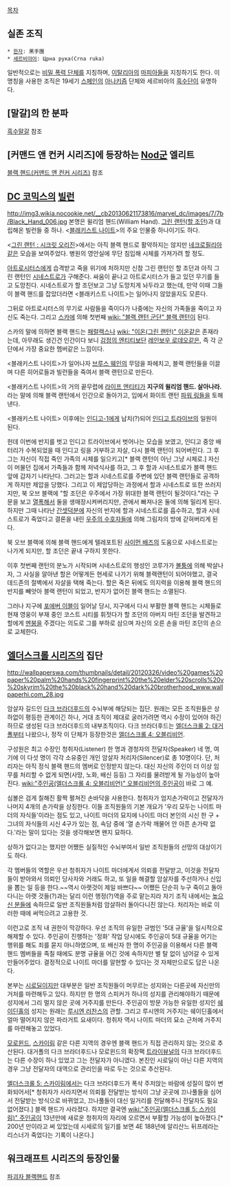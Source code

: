 [[목차]]
== 실존 조직 ==
 * [[한자]]: 黑手團
 * [[세르비아어]]: Црна рука(Crna ruka)

일반적으로는 [[비밀결사|비밀 폭력 단체]]를 지칭하며, [[이탈리아]]의 [[마피아]]들을 지칭하기도 한다. 이 명칭을 사용한 조직은 19세기 [[스페인]]의 [[아나키즘]] 단체와 세르비아의 [[단결 혹은 죽음|흑수단]]이 유명하다.

== [말갈]의 한 분파 ==
[[흑수말갈]] 참조

== [커맨드 앤 컨커 시리즈]에 등장하는 [[Nod]]군 엘리트 ==
[[블랙 핸드(커맨드 앤 컨커 시리즈)]] 참조

== [[DC 코믹스]]의 [[빌런]] ==
http://img3.wikia.nocookie.net/__cb20130621173816/marvel_dc/images/7/7b/Black_Hand_006.jpg
본명은 윌리엄 핸드(William Hand). [[그린 랜턴]]([[할 조던]])과 대립해온 빌런들 중 하나. <[[블래키스트 나이트]]>의 주요 인물중 하나이기도 하다.

<[[그린 랜턴 : 시크릿 오리진]]>에서는 아직 블랙 핸드로 활약하지는 않지만 [[네크로필리아]]같은 모습을 보여주었다. 병원의 영안실에 무단 침입해 시체를 가져가려 할 정도. 

[[아트로시터스]]에게 습격받고 죽을 위기에 처하지만 신참 그린 랜턴인 할 조던과 아직 그린 랜턴인 [[시네스트로]]가 구해준다. 싸움이 끝나고 아트로시터스가 들고 있던 무기를 들고 도망친다. 시네스트로가 할 조던보고 그냥 도망치게 놔두라고 했는데, 만약 이때 그들이 블랙 핸드를 잡았더라면 <블래키스트 나이트>는 일어나지 않았을지도 모른다.

그뒤로 아트로시터스의 무기로 사람들을 죽이다가 나중에는 자신의 가족들을 죽이고 자신도 죽는다. 그리고 [[스카]]에 의해 첫번째 [[wiki: "블랙 랜턴 군단" 블랙 랜턴]]이 된다.

스카의 말에 의하면 블랙 핸드는 [[패럴랙스]]나 [[wiki: "이온(그린 랜턴)" 이온]]같은 존재라는데, 아무래도 생긴건 인간이다 보니 [[감정의 엔티티]]보단 [[레인보우 로데오]]같은, 즉 각 군단에서 가장 중요한 멤버같은 느낌이다.

<블래키스트 나이트>가 일어나자 [[브루스 웨인]]의 무덤을 파헤치고, 블랙 랜턴들을 이끌며 다른 히어로들과 빌런들을 죽여서 블랙 랜턴으로 만든다.

<블래키스트 나이트>의 거의 끝무렵에 [[라이프 엔티티]]가 '''지구의 윌리엄 핸드. 살아나라.'''라는 말에 의해 블랙 랜턴에서 인간으로 돌아가고, 입에서 화이트 랜턴 [[파워 링]]들을 토해낸다.

<블래키스트 나이트> 이후에는 [[인디고-1]]에게 납치(?)되어 [[인디고 트라이브]]의 일원이 된다.

헌데 이번에 반지를 벗고 인디고 트라이브에서 벗어나는 모습을 보였고, 인디고 중앙 배터리가 수복되었을 때 인디고 링을 거부하고 자살, 다시 블랙 랜턴이 되어버린다. 그 후 그는 자신이 직접 죽인 가족의 시체를 일으키고[* 블랙 랜턴이 아닌 그냥 시체로.] 자신이 머물던 집에서 가족들과 함께 저녁식사를 하고, 그 후 할과 시네스트로가 블랙 핸드 앞에 갑자기 나타난다. 그러고는 할과 시네스트로를 주변에 있던 블랙 랜턴들로 공격하게 하지만 제압을 당했다. 그리고 이 제압당하는 과정에서 할과 시네스트로 또한 쓰러지지만, 북 오브 블랙에 "할 조던은 우주에서 가장 위대한 블랙 랜턴이 될것이다."라는 구문을 보고 [[열폭]]해서 둘을 생매장시켜버리지만, 관에서 빠져나온 둘에 의해 밀리게 된다. 하지만 그때 나타난 [[간셋]]덕분에 자신의 반지에 할과 시네스트로를 흡수하고, 할과 시네스트로가 죽었다고 결론을 내린 [[우주의 수호자]]들에 의해 그림자의 방에 갇혀버리게 된다.

북 오브 블랙에 의해 블랙 핸드에게 텔레포트된 [[사이먼 배즈]]의 도움으로 시네스트로는 나가게 되지만, 할 조던은 끝내 구하지 못한다.

이후 첫번째 랜턴의 분노가 시작되며 시네스트로의 행성인 코루가가 [[볼툼]]에 의해 박살나자, 그 사실을 알아낸 할은 어떻게든 현세로 나가기 위해 블랙랜턴이 되어야했고, 결국 데드존의 절벽에서 자살을 택해 죽는다. 할은 죽은 뒤에도 의지력을 이용해 블랙 핸드의 반지를 빼앗아 블랙 랜턴이 되었고, 반지가 없어진 블랙 핸드는 소멸된다.

그러나 지구에 [[포에버 이블]]이 일어날 당시, 지구에서 다시 부활한 블랙 핸드는 시체들로 현재 영웅이 부재 중인 코스트 시티를 휘젓다가 할 조던의 아버지 마틴 조던을 발견하고 할에게 [[멘붕]]을 주겠다는 의도로 그를 부하로 삼으며 자신의 오른 손을 마틴 조던의 손으로 교체한다.

== [[엘더스크롤 시리즈]]의 집단 == 
http://wallpaperswa.com/thumbnails/detail/20120326/video%20games%20paper%20palm%20hands%20fingerprint%20the%20elder%20scrolls%20v%20skyrim%20the%20black%20hand%20dark%20brotherhood_www.wallpaperhi.com_28.jpg

암살자 길드인 [[다크 브라더후드]]의 수뇌부에 해당되는 집단. 원래는 모든 조직원들은 상하없이 평등한 관계이긴 하나, 거대 조직이 제대로 굴러가려면 역시 수장이 있어야 하긴 하므로 생성된 다크 브라더후드의 내부조직이다. 다크 브라더후드는 [[엘더스크롤 2: 대거폴]]부터 나왔으나, 정작 이 단체가 등장한것은 [[엘더스크롤 4: 오블리비언]].

구성원은 최고 수장인 청취자(Listener) 한 명과 경청자의 전달자(Speaker) 네 명, 여기에 이 다섯 명이 각각 소유중인 개인 암살자 처리자(Silencer)로 총 10명이다. 단, 처리자는 아직 정식 블랙 핸드의 멤버로 인정받지 않는다. 대신 자신의 주인이 더 이상 임무를 처리할 수 없게 되면(사망, 노화, 배신 등등) 그 자리를 물려받게 될 가능성이 높아진다. [[wiki:"주인공(엘더스크롤 4: 오블리비언)" 오블리비언의 주인공]]이 바로 그 예.

심볼은 검게 칠해진 활짝 펼쳐진 손바닥을 사용한다. 청취자가 엄지손가락이고 전달자가 나머지 4개의 손가락을 상징한다. 이들 조직원들의 기본 개요가 '우리 모두는 나이트 마더의 자식들'이라는 점도 있고, 나이트 마더의 묘지에 나이트 마더 본인의 시신 한 구 + 그녀의 자식들의 시신 4구가 있는 점, 속담 중에 '열 손가락 깨물어 안 아픈 손가락 없다.'라는 말이 있다는 것을 생각해보면 왠지 묘하다.

상하가 없다고는 했지만 어쨌든 실질적인 수뇌부여서 일반 조직원들의 선망의 대상이기도 하다. 

각 멤버들의 역할은 우선 청취자가 나이트 마더에게서 의뢰를 전달받고, 이것을 전달자들이 받아와서 의뢰인 당사자와 거래도 하고, 또 일을 해결할 암살자를 주선하거나 신입을 뽑는 일 등을 한다.~~역시 아랫것이 제일 바쁘다~~ 어쨌든 단순히 누구 죽이고 돌아다니는 아랫 것들(?)과는 달리 이런 행정(?)역을 주로 맡는지라 자기 조직 내에서는 [[높으신 분들]]에 속하므로 일반 조직원들처럼 암살하러 돌아다니진 않는다. 처리자는 바로 이러한 때에 써먹으려고 고용한 것.

이런고로 조직 내 권한이 막강하다. 우선 조직의 유일한 규범인 '5대 규율'을 일시적으로 해제할 수 있다. 주인공이 진행하는 '정화' 작업 당시에도 주인공이 5대 규율을 어기는 행위를 해도 죄를 묻지 아니하였으며, 또 배신자 한 명이 주인공을 이용해서 다른 블랙 핸드 멤버들을 족칠 때에도 분명 규율을 어긴 것에 속하지만 별 탈 없이 넘어갈 수 있게 만들어주었다. 결정적으로 나이트 마더를 알현할 수 있다는 것 자체만으로도 답은 나온다.

본부는 [[시로딜]]이지만 대부분은 일반 조직원들이 머무르는 성지와는 다른곳에 자신만의 거처를 마련해두고 있다. 하지만 한 명의 스피커가 하나의 성지를 관리해야하기 때문에 성지에서 그리 멀지 않은 곳에 거주지를 만든다. 주인공이 방문 가능한 유일한 성지인 [[쉐이딘홀]]의 성지는 원래는 [[루시엔 러찬스]]의 관할. 그리고 루시엔의 거주지는 쉐이딘홀에서 얼마 떨어지지 않은 파라거트 요새이다. 청취자 역시 나이트 마더의 묘소 근처에 거주지를 마련해놓고 있었다.

[[모로윈드]], [[스카이림]] 같은 다른 지역의 경우엔 블랙 핸드가 직접 관리하지 않는 것으로 추산된다. 대거폴의 다크 브라더후드나 모로윈드의 확장팩 [[트라이뷰널]]의 다크 브라더후드는 다른 수장이 하나 있었고 그는 전달자가 아니였다. 본진인 시로딜이 아닌 다른 지역의 경우 그냥 전달자의 대역으로 관리인을 따로 두는 것으로 추산된다. 

[[엘더스크롤 5: 스카이림]]에서는 다크 브라더후드가 폭삭 주저앉는 바람에 성질이 많이 변화되어서[* 청취자가 사라지면서 의뢰를 전달받는 방식이 그냥 곳곳에 끄나풀들을 심어서 전달받는 방식으로 바뀌었고, 끄나풀들이 대신 일거리를 전달해주니 전달자도 필요 없어졌다.] 블랙 핸드가 사라졌다. 하지만 결국엔 [[wiki:"주인공(엘더스크롤 5: 스카이림)" 주인공]]이 13년만에 새로운 청취자의 자리에 오르면서 부활할 가능성이 높아졌다.[* 200년 만이라고 써 있었는데 시세로의 일기를 보면 4E 188년에 알리산느 뒤프레라는 리스너가 죽었다는 기록이 나온다.]

== 워크래프트 시리즈의 등장인물 ==
[[파괴자 블랙핸드]] 참조
